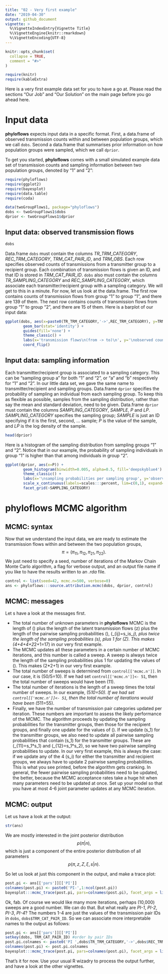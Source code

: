 ```yaml
---
title: "02 - Very first example"
date: "2019-04-30"
output: github_document
vignette: >
  %\VignetteIndexEntry{Vignette Title}
  %\VignetteEngine{knitr::rmarkdown}
  %\VignetteEncoding{UTF-8}
---
```


```r
knitr::opts_chunk$set(
  collapse = TRUE,
  comment = "#>"
)
```
```r
require(knitr)
require(kableExtra)
```


Here is a very first example data set for you to have a go at. Please read the
sections "Our Job" and "Our Solution" on the main page before you go ahead here.


# Input data
**phyloflows** expects input data in a specific format. First, a data.frame
of observed transmission counts within and between population groups, which we
call `dobs`. Second a data.frame that summarises prior information on how
population groups were sampled, which we call `dprior`. 

To get you started, **phyloflows** comes with a small simulated example data set
of transmission counts and sampling information between two population groups,
denoted by "1" and "2":
```r
require(phyloflows)
require(ggplot2)
require(bayesplot)
require(data.table)
require(coda)

data(twoGroupFlows1, package="phyloflows")
dobs <- twoGroupFlows1$dobs
dprior <- twoGroupFlows1$dprior
```

## Input data: observed transmission flows
```r
dobs
```
Data.frame `dobs` must contain the columns *TR_TRM_CATEGORY*,
*REC_TRM_CATEGORY*, *TRM_CAT_PAIR_ID*, and *TRM_OBS*. Each row specifies
observed counts of transmissions from a transmitter group to a recipient group.
Each combination of transmission flows is given an ID, and that ID is stored in
*TRM_CAT_PAIR_ID*. `dobs` also must contain the columns *TR_SAMPLING_CATEGORY*
and *REC_SAMPLING_CATEGORY*, which associate each transmitter/recipient group
with a sampling category. We will get to this in a minute. For now, let us look
at the data.frame. The first row contains counts of transmission flows from
group "1" to group "1", and there are 139 of them. The next row contains
counts
of transmission flows from group "1" to group "2", and there are 15 of
them. Here is a barplot of our input data: 

```r
ggplot(dobs, aes(x=paste0(TR_TRM_CATEGORY,'->',REC_TRM_CATEGORY), y=TRM_OBS, fill=paste0(TR_TRM_CATEGORY,'->',REC_TRM_CATEGORY))) +
		geom_bar(stat='identity') +
		guides(fill='none') +
		theme_classic() +
		labs(x='transmission flows\n(from -> to)\n', y='\nobserved counts') +
		coord_flip()
```

## Input data: sampling information
Each transmitter/recipient group is associated to a sampling category. This can
be "sampling group a" for both "1" and "2", or "a" and "b" respectively for "1"
and "2". In our little data set, we gave the same name to transmitter/recipient
and sampling groups. Data.frame `dprior` specifies the probability of sampling
an individual from each sampling group. To keep this as flexible as possible,
samples from the sampling distribution, rather than say the mean and standard
deviation, need to be given. Data.frame `dprior` must contain the columns
*SAMPLING_CATEGORY*, *SAMPLE*, *P* and *LP*. *SAMPLING_CATEGORY* specifies the
sampling group; *SAMPLE* is just an ID specifying if it is the first, second,
... sample; *P* is the value of the sample, and *LP* is the log density of the
sample.

```r
head(dprior)
```

Here is a histogram of the sampling distribution from sampling groups "1" and
"2". Notice that in our example, the probability of sampling individuals in
group "1" is higher than that among individuals in group "2".


```r
ggplot(dprior, aes(x=P)) +
		geom_histogram(binwidth=0.005, alpha=0.5, fill='deepskyblue4') +
		theme_classic() +
		labs(x='\nsampling probabilities per sampling group', y='observed counts\n') +
		scale_x_continuous(labels=scales:::percent, lim=c(0,1), expand=c(0,0)) +
		facet_grid(~SAMPLING_CATEGORY)
```

# phyloflows MCMC algorithm
## MCMC: syntax 
Now that we understand the input data, we are ready to estimate the
transmission flows within and between the two population groups,
$$
\pi=(\pi_{11}, \pi_{12}, \pi_{21}, \pi_{22}).
$$ 
We just need to specify a seed, number of iterations of the Markov
Chain Monte Carlo algorithm, a flag for verbose output, and an output file name
if you like to have the results written to an *.rda* file.

```r
control <- list(seed=42, mcmc.n=500, verbose=0)
ans <- phyloflows:::source.attribution.mcmc(dobs, dprior, control)
```

## MCMC: messages
Let s have a look at the messages first. 

* The total number of unknown parameters in **phyloflows** MCMC is the length of
  \(\pi\) plus the length of the latent transmission flows \(z\) plus the
  length of the pairwise sampling probabilities \(\xi\), \(\xi_{ij}=s_i*s_j\), 
  plus twice the length of the sampling probabilities \(s\), plus 1 for \(Z\).
  This makes \(4+4+4+2*2+1=17\) in our very first example.
* The MCMC updates all these parameters in a certain number of MCMC iterations,
  and this number is called a sweep. A sweep is always twice the length of the
  sampling probabilities plus 1 for updating the values of \(\pi\). This makes \(2*2+1\) 
  in our very first example.
* The total number of sweeps is determined from `control[['mcmc.n']]`. In our
  case, it is \(50/5=10\). If we had set `control[['mcmc.n']]<- 51`, then the total number 
  of sweeps would have been \(11\).
* The total number of iterations is the length of a sweep times the total
  number of sweeps. In our example, \(5*10=50\).  If we had set `control[['mcmc.n']]<- 51`, 
  then the total number of iterations would have been \(5*11=55\).
* Finally, we have the number of transmission pair categories updated per
  iteration. These numbers are important to assess the likely performance of
  the MCMC. The algorithm proceeds by updating the sampling probabilities for
  the transmitter groups, then those for the recipient groups, and finally one
  update for the values of \(\pi\). If we update \(s_1\) for the transmitter groups, 
  we also need to update all pairwise sampling probabilities that
  contain \(s_1\) for the transmitter groups. These are \(\xi_{11}=s_1*s_1\) and \(\xi_{12}=s_1*s_2\),
  so we have two pairwise sampling probabilities to update. In our very
  first example, this is always the case: if we update any of the 4 \(s_i\) for
  either the transmitter and recipient groups, we always have to update 2
  pairwise sampling probabilities. This is what you see printed, before the
  algorithm gets cranking. In general, the fewer pairwise sampling
  probabilities need to be updated, the better, because the MCMC acceptance 
  rates take a huge hit when many parameters need to be updated at once. Set up
  your model so that you have at most 4-6 joint parameter updates at any MCMC
  iteration.

## MCMC: output

Let us have a look at the output:  
```r
str(ans)
```

We are mostly interested in the joint posterior distribution 
$$
p(\pi | n ),
$$ 
which is just a component of the entire posterior distribution of all 
parameters
$$
p(\pi, z, Z, \xi, s | n ).
$$

So let us look at just this component in the output, and make a trace
plot:      
```r
post.pi <- ans[['pars']][['PI']]
colnames(post.pi) <- paste0('PI-',1:ncol(post.pi))
bayesplot:::mcmc_trace(post.pi, pars=colnames(post.pi), facet_args = list(ncol = 1), n_warmup=0)
```
  
Ok, fab. Of course we would like many more iterations, perhaps \(10,000\) sweeps are a good number. 
We can do that. But what really are *PI-1*, *PI-2*, *PI-3*, *PI-4*? The numbers
1-4 are just the values of the transmission pair IDs in
`dobs`, `dobs$TRM_CAT_PAIR_ID`. So we can associate more interpretable names
to the output as follows: 
```r
post.pi <- ans[['pars']][['PI']]
setkey(dobs, TRM_CAT_PAIR_ID) #order by pair IDs
post.pi.colnames <- paste0('PI ',dobs$TR_TRM_CATEGORY,'->',dobs$REC_TRM_CATEGORY)
colnames(post.pi) <- post.pi.colnames
bayesplot:::mcmc_trace(post.pi, pars=colnames(post.pi), facet_args = list(ncol = 1), n_warmup=0)
```

That's it for now. Use your usual R wizadry to process the output further, and
have a look at the other vignettes.

